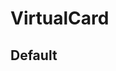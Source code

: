 
<Meta title="Virtual Cards/VirtualCard" component={VirtualCard} argTypes={{}} />

# VirtualCard

## Default


<Canvas>
  <Story
    name="Default"
    parameters={{
      design: {
        type: 'figma',
        url: 'https://www.figma.com/file/ZQBMWhnGGtRWeIZknFW1eP/%5BOC-Design%5D-Production-Ready-%E2%9C%85?node-id=18797%3A200561',
      },
    }}
  >
    <VirtualCard
      virtualCard={{
        account: webpackCollective,
        data: { status: 'active' },
        last4: '9012',
        privateData: { cvv: '321', expiryDate: '12/30', cardNumber: '5432123456789012' },
        currency: 'USD',
        provider: 'STRIPE',
        spendingLimitAmount: 50000,
        spendingLimitInterval: 'MONTHLY',
        createdAt: '2022-09-29T05:00:00Z',
      }}
      canEditVirtualCard
      canPauseOrResumeVirtualCard
      canDeleteVirtualCard
    />
  </Story>
</Canvas>
